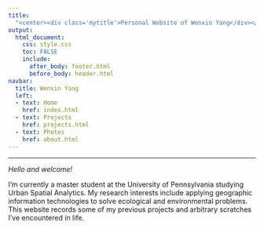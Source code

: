 ```yaml
---
title:
  "<center><div class='mytitle'>Personal Website of Wenxin Yang</div></center>"
output:
  html_document:
    css: style.css
    toc: FALSE
    include:
      after_body: footer.html
      before_body: header.html
navbar:
  title: Wenxin Yang
  left:
  - text: Home
    href: index.html
  - text: Projects
    href: projects.html
  - text: Photos
    href: about.html
---
```

***

<div class='mycontent'>
_Hello and welcome!_


I'm currently a master student at the University of Pennsylvania studying Urban Spatial Analytics. My research interests include applying geographic information technologies to solve ecological and environmental problems. This website records some of my previous projects and arbitrary scratches I've encountered in life.



<style>
div.blue { background-color: #e6f0ff; border-radius: 5px; padding: 20px;}
</style>

<div>
